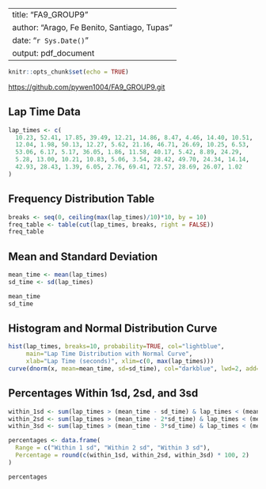 
---
title: "FA9_GROUP9"
author: "Arago, Fe Benito, Santiago, Tupas"
date: "`r Sys.Date()`"
output: pdf_document
---

```{r setup, include=FALSE}
knitr::opts_chunk$set(echo = TRUE)
```

[https://github.com/pywen1004/FA9_GROUP9.git](https://github.com/pywen1004/FA9_GROUP9.git)

## Lap Time Data

```{r}
lap_times <- c(
  10.23, 52.41, 17.85, 39.49, 12.21, 14.86, 8.47, 4.46, 14.40, 10.51,
  12.04, 1.98, 50.13, 12.27, 5.62, 21.16, 46.71, 26.69, 10.25, 6.53,
  53.06, 6.17, 5.17, 36.05, 1.86, 11.58, 40.17, 5.42, 8.89, 24.29,
  5.28, 13.00, 10.21, 10.83, 5.06, 3.54, 28.42, 49.70, 24.34, 14.14,
  42.93, 28.43, 1.39, 6.05, 2.76, 69.41, 72.57, 28.69, 26.07, 1.02
)
```

## Frequency Distribution Table

```{r}
breaks <- seq(0, ceiling(max(lap_times)/10)*10, by = 10)
freq_table <- table(cut(lap_times, breaks, right = FALSE))
freq_table
```

## Mean and Standard Deviation

```{r}
mean_time <- mean(lap_times)
sd_time <- sd(lap_times)

mean_time
sd_time
```

## Histogram and Normal Distribution Curve

```{r}
hist(lap_times, breaks=10, probability=TRUE, col="lightblue",
     main="Lap Time Distribution with Normal Curve",
     xlab="Lap Time (seconds)", xlim=c(0, max(lap_times)))
curve(dnorm(x, mean=mean_time, sd=sd_time), col="darkblue", lwd=2, add=TRUE)
```

## Percentages Within 1sd, 2sd, and 3sd

```{r}
within_1sd <- sum(lap_times > (mean_time - sd_time) & lap_times < (mean_time + sd_time)) / length(lap_times)
within_2sd <- sum(lap_times > (mean_time - 2*sd_time) & lap_times < (mean_time + 2*sd_time)) / length(lap_times)
within_3sd <- sum(lap_times > (mean_time - 3*sd_time) & lap_times < (mean_time + 3*sd_time)) / length(lap_times)

percentages <- data.frame(
  Range = c("Within 1 sd", "Within 2 sd", "Within 3 sd"),
  Percentage = round(c(within_1sd, within_2sd, within_3sd) * 100, 2)
)

percentages
```
